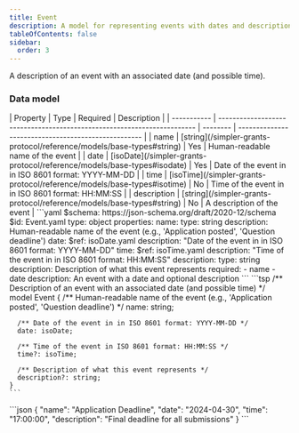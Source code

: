 ```yaml
---
title: Event
description: A model for representing events with dates and descriptions
tableOfContents: false
sidebar:
  order: 3
---
```



A description of an event with an associated date (and possible time).

### Data model

<Tabs>
  <TabItem label="Table">
  | Property    | Type                                                                    | Required | Description                                         |
  | ----------- | ----------------------------------------------------------------------- | -------- | --------------------------------------------------- |
  | name        | [string](/simpler-grants-protocol/reference/models/base-types#string)   | Yes      | Human-readable name of the event                    |
  | date        | [isoDate](/simpler-grants-protocol/reference/models/base-types#isodate) | Yes      | Date of the event in in ISO 8601 format: YYYY-MM-DD |
  | time        | [isoTime](/simpler-grants-protocol/reference/models/base-types#isotime) | No       | Time of the event in in ISO 8601 format: HH:MM:SS   |
  | description | [string](/simpler-grants-protocol/reference/models/base-types#string)   | No       | A description of the event                          |
  </TabItem>

  <TabItem label="JSON Schema">
  ```yaml
  $schema: https://json-schema.org/draft/2020-12/schema
  $id: Event.yaml
  type: object
  properties:
    name:
      type: string
      description: Human-readable name of the event (e.g., 'Application posted', 'Question deadline')
    date:
      $ref: isoDate.yaml
      description: "Date of the event in in ISO 8601 format: YYYY-MM-DD"
    time:
      $ref: isoTime.yaml
      description: "Time of the event in in ISO 8601 format: HH:MM:SS"
    description:
      type: string
      description: Description of what this event represents
  required:
    - name
    - date
  description: An event with a date and optional description
  ```
  </TabItem>

  <TabItem label="TypeSpec">
    ```tsp
    /** Description of an event with an associated date (and possible time) */
    model Event {
      /** Human-readable name of the event (e.g., 'Application posted', 'Question deadline') */
      name: string;

      /** Date of the event in in ISO 8601 format: YYYY-MM-DD */
      date: isoDate;

      /** Time of the event in ISO 8601 format: HH:MM:SS */
      time?: isoTime;

      /** Description of what this event represents */
      description?: string;
    }
    ```
  </TabItem>

  <TabItem label="Example">
  ```json
  {
    "name": "Application Deadline",
    "date": "2024-04-30",
    "time": "17:00:00",
    "description": "Final deadline for all submissions"
  }
  ```
  </TabItem>
</Tabs> 
